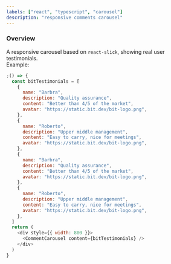 ```yaml
---
labels: ["react", "typescript", "carousel"]
description: "responsive comments carousel"
---
```



### Overview

A responsive carousel based on `react-slick`, showing real user testimonials.  
Example:

```js live
;() => {
  const bitTestimonials = [
    {
      name: "Barbra",
      description: "Quality assurance",
      content: "Better than 4/5 of the market",
      avatar: "https://static.bit.dev/bit-logo.png",
    },
    {
      name: "Roberto",
      description: "Upper middle management",
      content: "Easy to carry, nice for meetings",
      avatar: "https://static.bit.dev/bit-logo.png",
    },
    {
      name: "Barbra",
      description: "Quality assurance",
      content: "Better than 4/5 of the market",
      avatar: "https://static.bit.dev/bit-logo.png",
    },
    {
      name: "Roberto",
      description: "Upper middle management",
      content: "Easy to carry, nice for meetings",
      avatar: "https://static.bit.dev/bit-logo.png",
    },
  ]
  return (
    <div style={{ width: 800 }}>
      <CommentCarousel content={bitTestimonials} />
    </div>
  )
}
```
